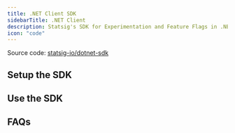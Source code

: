 ```yaml
---
title: .NET Client SDK
sidebarTitle: .NET Client
description: Statsig's SDK for Experimentation and Feature Flags in .NET applications.
icon: "code"
---
```




<Callout icon="github">
Source code: <a href="https://github.com/statsig-io/dotnet-sdk" target="_blank" rel="noreferrer">statsig-io/dotnet-sdk</a>
</Callout>

## Setup the SDK

<Steps>
<Step title="Install the SDK">
<Installation/>
<DotNetInstallation/>
</Step>
<Step title="Initialize the SDK">
<Initialization/>
<DotNetInitialize/>
</Step>
</Steps>

## Use the SDK

<checkGate/>
<DotNetCheckGate/>

<getDynamicConfig/>
<DotNetGetConfig/>

<getExperimentLayer/>
<DotNetGetLayer/>

<logEvent/>
<DotNetLogEvent/>

<statsigUser/>
<DotNetUpdateUser/>

<privateAttributes/>

<statsigOptions/>
<DotNetStatsigOptions/>

<shuttingDown/>
<DotNetShutdown/>

## FAQs

<DotNetFaqs/>
